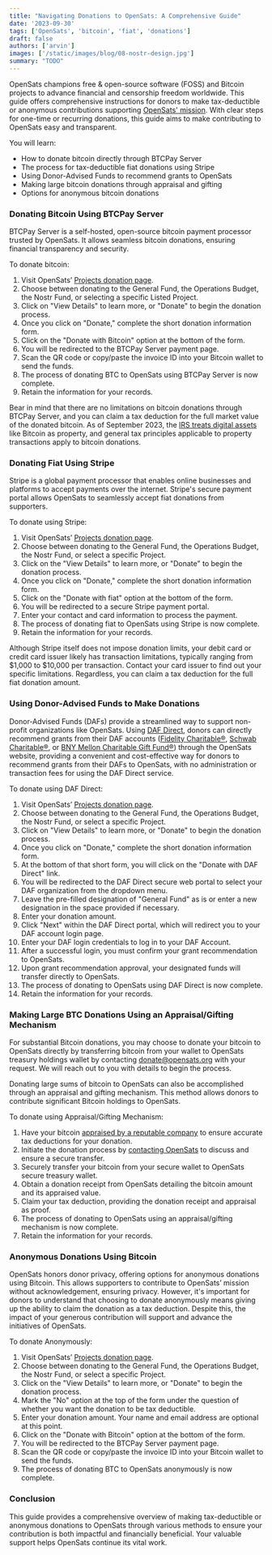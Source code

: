 ```yaml
---
title: "Navigating Donations to OpenSats: A Comprehensive Guide"
date: '2023-09-30'
tags: ['OpenSats', 'bitcoin', 'fiat', 'donations']
draft: false
authors: ['arvin']
images: ['/static/images/blog/08-nostr-design.jpg']
summary: "TODO"
---
```


OpenSats champions free & open-source software (FOSS) and Bitcoin projects to advance financial and censorship freedom worldwide. This guide offers comprehensive instructions for donors to make tax-deductible or anonymous contributions supporting [OpenSats' mission](https://opensats.org/mission). With clear steps for one-time or recurring donations, this guide aims to make contributing to OpenSats easy and transparent.

You will learn:

- How to donate bitcoin directly through BTCPay Server
- The process for tax-deductible fiat donations using Stripe
- Using Donor-Advised Funds to recommend grants to OpenSats
- Making large bitcoin donations through appraisal and gifting
- Options for anonymous bitcoin donations

### Donating Bitcoin Using BTCPay Server

BTCPay Server is a self-hosted, open-source bitcoin payment processor trusted by OpenSats. It allows seamless bitcoin donations, ensuring financial transparency and security.

To donate bitcoin:

1. Visit OpenSats’ [Projects donation page](https://opensats.org/projects).
2. Choose between donating to the General Fund, the Operations Budget, the Nostr Fund, or selecting a specific Listed Project.
3. Click on "View Details" to learn more, or "Donate" to begin the donation process.
4. Once you click on "Donate," complete the short donation information form.
5. Click on the "Donate with Bitcoin" option at the bottom of the form.
6. You will be redirected to the BTCPay Server payment page.
7. Scan the QR code or copy/paste the invoice ID into your Bitcoin wallet to send the funds.
8. The process of donating BTC to OpenSats using BTCPay Server is now complete.
9. Retain the information for your records.

Bear in mind that there are no limitations on bitcoin donations through BTCPay Server, and you can claim a tax deduction for the full market value of the donated bitcoin. As of September 2023, the [IRS treats digital assets](https://www.irs.gov/businesses/small-businesses-self-employed/digital-assets) like Bitcoin as property, and general tax principles applicable to property transactions apply to bitcoin donations.

### Donating Fiat Using Stripe

Stripe is a global payment processor that enables online businesses and platforms to accept payments over the internet. Stripe's secure payment portal allows OpenSats to seamlessly accept fiat donations from supporters.

To donate using Stripe:

1. Visit OpenSats’ [Projects donation page](https://opensats.org/projects).
2. Choose between donating to the General Fund, the Operations Budget, the Nostr Fund, or select a specific Project.
3. Click on the "View Details" to learn more, or "Donate" to begin the donation process.
4. Once you click on "Donate," complete the short donation information form.
5. Click on the "Donate with fiat" option at the bottom of the form.
6. You will be redirected to a secure Stripe payment portal.
7. Enter your contact and card information to process the payment.
8. The process of donating fiat to OpenSats using Stripe is now complete.
9. Retain the information for your records.

Although Stripe itself does not impose donation limits, your debit card or credit card issuer likely has transaction limitations, typically ranging from $1,000 to $10,000 per transaction. Contact your card issuer to find out your specific limitations. Regardless, you can claim a tax deduction for the full fiat donation amount.

### Using Donor-Advised Funds to Make Donations

Donor-Advised Funds (DAFs) provide a streamlined way to support non-profit organizations like OpenSats. Using [DAF Direct](https://www.dafdirect.org/what-is-a-daf/index.html), donors can directly recommend grants from their DAF accounts ([Fidelity Charitable®](https://www.fidelitycharitable.org/), [Schwab Charitable®,](https://www.schwabcharitable.org/) or [BNY Mellon Charitable Gift Fund®](https://bnymelloncharitablegiftfund.org/bnym/)) through the OpenSats website, providing a convenient and cost-effective way for donors to recommend grants from their DAFs to OpenSats, with no administration or transaction fees for using the DAF Direct service.

To donate using DAF Direct:

1. Visit OpenSats’ [Projects donation page](https://opensats.org/projects).
2. Choose between donating to the General Fund, the Operations Budget, the Nostr Fund, or select a specific Project.
3. Click on "View Details" to learn more, or "Donate" to begin the donation process.
4. Once you click on "Donate," complete the short donation information form.
5. At the bottom of that short form, you will click on the "Donate with DAF Direct" link.
6. You will be redirected to the DAF Direct secure web portal to select your DAF organization from the dropdown menu.
7. Leave the pre-filled designation of "General Fund" as is or enter a new designation in the space provided if necessary.
8. Enter your donation amount.
9. Click "Next" within the DAF Direct portal, which will redirect you to your DAF account login page.
10. Enter your DAF login credentials to log in to your DAF Account.
11. After a successful login, you must confirm your grant recommendation to OpenSats.
12. Upon grant recommendation approval, your designated funds will transfer directly to OpenSats.
13. The process of donating to OpenSats using DAF Direct is now complete.
14. Retain the information for your records.

### Making Large BTC Donations Using an Appraisal/Gifting Mechanism

For substantial Bitcoin donations, you may choose to donate your bitcoin to OpenSats directly by transferring bitcoin from your wallet to OpenSats treasury holdings wallet by contacting [donate@opensats.org](mailto:donate@opensats.org) with your request. We will reach out to you with details to begin the process.

Donating large sums of bitcoin to OpenSats can also be accomplished through an appraisal and gifting mechanism. This method allows donors to contribute significant Bitcoin holdings to OpenSats.

To donate using Appraisal/Gifting Mechanism:

1. Have your bitcoin [appraised by a reputable company](https://charitablesolutionsllc.com/virtual-currency-appraisals/) to ensure accurate tax deductions for your donation.
2. Initiate the donation process by [contacting OpenSats](mailto:donate@opensats.org) to discuss and ensure a secure transfer.
3. Securely transfer your bitcoin from your secure wallet to OpenSats secure treasury wallet.
4. Obtain a donation receipt from OpenSats detailing the bitcoin amount and its appraised value.
5. Claim your tax deduction, providing the donation receipt and appraisal as proof.
6. The process of donating to OpenSats using an appraisal/gifting mechanism is now complete.
7. Retain the information for your records.

### Anonymous Donations Using Bitcoin

OpenSats honors donor privacy, offering options for anonymous donations using Bitcoin. This allows supporters to contribute to OpenSats’ mission without acknowledgement, ensuring privacy. However, it's important for donors to understand that choosing to donate anonymously means giving up the ability to claim the donation as a tax deduction. Despite this, the impact of your generous contribution will support and advance the initiatives of OpenSats.

To donate Anonymously:

1. Visit OpenSats’ [Projects donation page](https://opensats.org/projects).
2. Choose between donating to the General Fund, the Operations Budget, the Nostr Fund, or select a specific Project.
3. Click on the "View Details" to learn more, or "Donate" to begin the donation process.
4. Mark the "No" option at the top of the form under the question of whether you want the donation to be tax deductible.
5. Enter your donation amount. Your name and email address are optional at this point.
6. Click on the "Donate with Bitcoin" option at the bottom of the form.
7. You will be redirected to the BTCPay Server payment page.
8. Scan the QR code or copy/paste the invoice ID into your Bitcoin wallet to send the funds.
9. The process of donating BTC to OpenSats anonymously is now complete.

### Conclusion

This guide provides a comprehensive overview of making tax-deductible or anonymous donations to OpenSats through various methods to ensure your contribution is both impactful and financially beneficial. Your valuable support helps OpenSats continue its vital work.